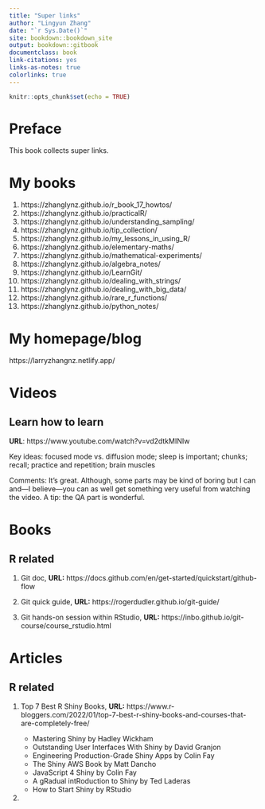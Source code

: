 ```yaml
--- 
title: "Super links"
author: "Lingyun Zhang"
date: "`r Sys.Date()`"
site: bookdown::bookdown_site
output: bookdown::gitbook
documentclass: book
link-citations: yes
links-as-notes: true
colorlinks: true
---
```


```r
knitr::opts_chunk$set(echo = TRUE)
```

# Preface {-}

This book collects super links.

# My books

1. https://zhanglynz.github.io/r_book_17_howtos/
1. https://zhanglynz.github.io/practicalR/
1. https://zhanglynz.github.io/understanding_sampling/
1. https://zhanglynz.github.io/tip_collection/
1. https://zhanglynz.github.io/my_lessons_in_using_R/
1. https://zhanglynz.github.io/elementary-maths/
1. https://zhanglynz.github.io/mathematical-experiments/
1. https://zhanglynz.github.io/algebra_notes/
1. https://zhanglynz.github.io/LearnGit/
1. https://zhanglynz.github.io/dealing_with_strings/
1. https://zhanglynz.github.io/dealing_with_big_data/
1. https://zhanglynz.github.io/rare_r_functions/
1. https://zhanglynz.github.io/python_notes/

# My homepage/blog

https://larryzhangnz.netlify.app/

# Videos

## Learn how to learn {-}

**URL**: https://www.youtube.com/watch?v=vd2dtkMINIw

Key ideas: focused mode vs. diffusion mode; sleep is important; chunks; recall; practice and repetition; brain muscles

Comments: It's great. Although, some parts may be kind of boring but I can and---I believe---you can as well get something very useful from watching the video. A tip: the QA part is wonderful.


# Books

## R related

1. Git doc, **URL:** https://docs.github.com/en/get-started/quickstart/github-flow

1. Git quick guide, **URL:** https://rogerdudler.github.io/git-guide/

1. Git hands-on session within RStudio, **URL:** https://inbo.github.io/git-course/course_rstudio.html

# Articles

## R related 

1. Top 7 Best R Shiny Books, **URL:** https://www.r-bloggers.com/2022/01/top-7-best-r-shiny-books-and-courses-that-are-completely-free/

    - Mastering Shiny by Hadley Wickham
    - Outstanding User Interfaces With Shiny by David Granjon
    - Engineering Production-Grade Shiny Apps by Colin Fay
    - The Shiny AWS Book by Matt Dancho
    - JavaScript 4 Shiny by Colin Fay
    - A gRadual intRoduction to Shiny by Ted Laderas
    - How to Start Shiny by RStudio
    
1. 

